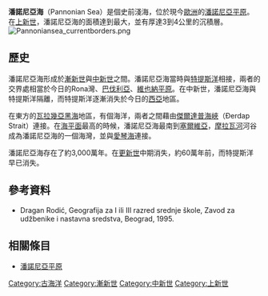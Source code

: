 '''潘諾尼亞海'''（Pannonian Sea）是個史前淺海，位於現今[[歐洲|歐洲]]的[[潘諾尼亞平原|潘諾尼亞平原]]。在[[上新世|上新世]]，潘諾尼亞海的面積達到最大，並有厚達3到4公里的沉積層。
[[File:Pannoniansea_currentborders.png|thumb]]

==歷史==
潘諾尼亞海形成於[[漸新世|漸新世]]與[[中新世|中新世]]之間。潘諾尼亞海當時與[[特提斯洋|特提斯洋]]相接，兩者的交界處相當於今日的Rona灣、[[巴伐利亞|巴伐利亞]]、[[維也納平原|維也納平原]]。在中新世，潘諾尼亞海與特提斯洋隔離，而特提斯洋逐漸消失於今日的[[西亞|西亞]]地區。

在東方的[[瓦拉幾亞|瓦拉幾亞]][[黑海|黑海]]地區，有個海洋，兩者之間藉由[[傑爾達普海峽|傑爾達普海峽]]（Đerdap Strait）連接。在[[海平面|海平面]]最高的時候，潘諾尼亞海最南到[[塞爾維亞|塞爾維亞]]，[[摩拉瓦河|摩拉瓦河]]河谷成為潘諾尼亞海的一個海灣，並與[[愛琴海|愛琴海]]連接。

潘諾尼亞海存在了約3,000萬年。在[[更新世|更新世]]中期消失，約60萬年前，而特提斯洋早已消失。

==參考資料==
*Dragan Rodić, Geografija za I ili III razred srednje škole, Zavod za udžbenike i nastavna sredstva, Beograd, 1995.

==相關條目==
* [[潘諾尼亞平原|潘諾尼亞平原]]
{{ocean-stub}}
[[Category:古海洋|Category:古海洋]]
[[Category:漸新世|Category:漸新世]]
[[Category:中新世|Category:中新世]]
[[Category:上新世|Category:上新世]]
